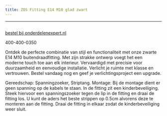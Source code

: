 ```yaml
---
title: ZOS Fitting E14 M10 glad zwart
---
```



---


<Image src={imageProduct} width={imageProduct.width} alt="" />

[bestel bij onderdelenexpert.nl](https://www.onderdelenexpert.nl/zos-fitting-e14-m10-glad-zwart-54341)

400-400-0350

Ontdek de perfecte combinatie van stijl en functionaliteit met onze zwarte E14 M10 buitendraadfitting. Met zijn strakke ontwerp voegt het een moderne touch toe aan elk interieur. Vervaardigd met precisie voor duurzaamheid en eenvoudige installatie. Verlicht je ruimte met klasse en vertrouwen. Bestel vandaag nog en geef je verlichtingsproject een upgrade.

Gereedschap: Spanningzoeker, Striptang.
Montage: Bij de montage dient er geen spanning op de kabels te staan.
In de fitting zit een kinderbeveiliging. Steek hiervoor een spanningszoeker tegen de lip in de fitting en draai de fitting los.
U kunt de aders het beste strippen op 0.5cm alvorens deze te monteren aan de fitting. Draai de fitting in elkaar zodat de kinderbeveiliging weer sluit.

